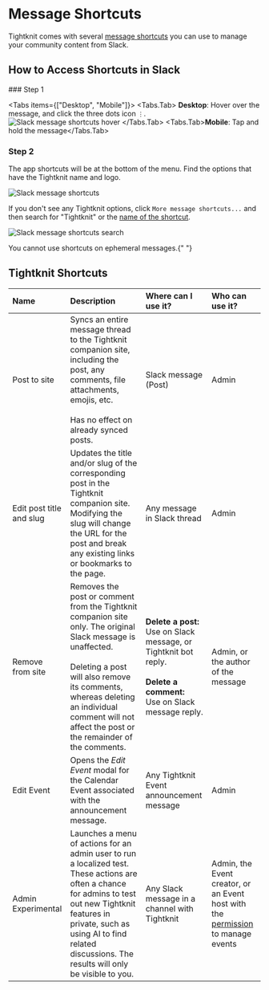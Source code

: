 
# Message Shortcuts

Tightknit comes with several [message shortcuts](https://slack.com/help/articles/360057554553-Use-shortcuts-to-take-actions-in-Slack) you can use to manage your community content from Slack.

## How to Access Shortcuts in Slack

<Steps>
### Step 1

<Tabs items={["Desktop", "Mobile"]}>
  <Tabs.Tab>
    **Desktop**: Hover over the message, and click the three dots icon `⋮`.
    <br />
    ![Slack message shortcuts
    hover](/slack-administration/shortcuts/message-shortcuts/message-shortcuts-hover.png)
  </Tabs.Tab>
  <Tabs.Tab>**Mobile**: Tap and hold the message</Tabs.Tab>
</Tabs>

### Step 2

The app shortcuts will be at the bottom of the menu. Find the options that have the Tightknit name and logo.

![Slack message shortcuts](/slack-administration/shortcuts/message-shortcuts/message-shortcuts.png)

If you don't see any Tightknit options, click `More message shortcuts...` and then search for "Tightknit" or the [name of the shortcut](#tightknit-shortcuts).

![Slack message shortcuts search](/slack-administration/shortcuts/message-shortcuts/message-shortcuts-search.png)

</Steps>

<Callout type="info">You cannot use shortcuts on ephemeral messages.</Callout>{" "}

## Tightknit Shortcuts

| **Name**                 | **Description**                                                                                                                                                                                                                                                         | **Where can I use it?**                                                                                                             | **Who can use it?**                                                                                           |
| :----------------------- | :---------------------------------------------------------------------------------------------------------------------------------------------------------------------------------------------------------------------------------------------------------------------- | :---------------------------------------------------------------------------------------------------------------------------------- | :------------------------------------------------------------------------------------------------------------ |
| Post to site             | Syncs an entire message thread to the Tightknit companion site, including the post, any comments, file attachments, emojis, etc.<br/><br/>Has no effect on already synced posts.                                                                                        | Slack message (Post)                                                                                                                | Admin                                                                                                         |
| Edit post title and slug | Updates the title and/or slug of the corresponding post in the Tightknit companion site. <Callout type="warning">Modifying the slug will change the URL for the post and break any existing links or bookmarks to the page.</Callout>                                   | Any message in Slack thread                                                                                                         | Admin                                                                                                         |
| Remove from site         | Removes the post or comment from the Tightknit companion site only. The original Slack message is unaffected.<br/><br/>Deleting a post will also remove its comments, whereas deleting an individual comment will not affect the post or the remainder of the comments. | **Delete a post:**<br/>Use on Slack message, or Tightknit bot reply.<br/><br/>**Delete a comment:**<br/>Use on Slack message reply. | Admin, or the author of the message                                                                           |
| Edit Event               | Opens the _Edit Event_ modal for the Calendar Event associated with the announcement message.                                                                                                                                                                           | Any Tightknit Event announcement message                                                                                            | Admin                                                                                                         |
| Admin Experimental       | Launches a menu of actions for an admin user to run a localized test. These actions are often a chance for admins to test out new Tightknit features in private, such as using AI to find related discussions. The results will only be visible to you.                 | Any Slack message in a channel with Tightknit                                                                                       | Admin, the Event creator, or an Event host with the [permission](/community/permission-sets) to manage events |
